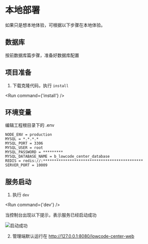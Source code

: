 

# 本地部署

如果只是想本地体验，可根据以下步骤在本地体验。

## 数据库

按前数据库篇步骤，准备好数据库配置

## 项目准备

1. 下载克隆代码，执行 ```install```

<Run command={'install'} />


## 环境变量

编辑工程根目录下的 .env

```
NODE_ENV = production
MYSQL = *.*.*.*
MYSQL_PORT = 3306
MYSQL_USER = root
MYSQL_PASSWORD = *********
MYSQL_DATABASE_NAME = b_lowcode_center_database
REDIS = redis://:*********************************************
SERVER_PORT = 10009
```

## 服务启动

1. 执行 ```dev```

<Run command={'dev'} />

当控制台出现以下提示，表示服务已经启动成功

![启动成功](./images/img.png)

2. 管理端默认运行在 http://127.0.0.1:8080/lowcode-center-web




